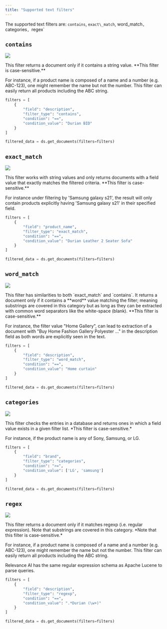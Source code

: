 ```yaml
---
title: "Supported text filters"
---
```


The supported text filters are: `contains`, `exact\_match`, word_match`, `categories`, `regex`

## `contains`

<Frame caption="Filtering documents containing 'Durian BID' in description using filter\_type `contains`.">
  <img src="/images/contains.png" />
</Frame>


This filter returns a document only if it contains a string value. \*\*This filter is case-sensitive.\*\*

For instance, if a product name is composed of a name and a number (e.g. ABC-123), one might remember the name but not the number. This filter can easily return all products including the ABC string. 

```python Python 
filters = [
    {
        "field": "description",
        "filter_type": "contains",
        "condition": "==",
        "condition_value": "Durian BID"
    }
]

filtered_data = ds.get_documents(filters=filters)
```

## `exact_match`

<Frame caption="Filtering documents with `Durian Leather 2 Seater Sofa` as the product\_name.">
  <img src="/images/exact-match.png" />
</Frame>

This filter works with string values and only returns documents with a field value that exactly matches the filtered criteria. \*\*This filter is case-sensitive.\*\*

For instance under filtering by 'Samsung galaxy s21', the result will only contain products explicitly having 'Samsung galaxy s21' in their specified field. 

```python Python 
filters = [
    {
        "field": "product_name",
        "filter_type": "exact_match",
        "condition": "==",
        "condition_value": "Durian Leather 2 Seater Sofa"
    }
]

filtered_data = ds.get_documents(filters=filters)
```

## `word_match`

<Frame caption="Filtering documents matching `Home curtain` in the description field.">
  <img src="/images/word-match.png" />
</Frame>

This filter has similarities to both \`exact\_match\` and \`contains\`. It returns a document only if it contains a \*\*word\*\* value matching the filter; meaning substrings are covered in this category but as long as they can be extracted with common word separators like the white-space (blank). \*\*This filter is case-sensitive.\*\*

For instance, the filter value "Home Gallery", can lead to extraction of a document with "Buy Home Fashion Gallery Polyester ..." in the description field as both words are explicitly seen in the text.

```python Python 
filters = [
    {
        "field": "description",
        "filter_type": "word_match",
        "condition": "==",
        "condition_value": "Home curtain"
    }
]

filtered_data = ds.get_documents(filters=filters)
```

## `categories`

<Frame caption="Filtering documents with `LG` or `Samsung` as the brand.">
  <img src="/images/category.png" />
</Frame>

This filter checks the entries in a database and returns ones in which a field value exists in a given filter list. \*This filter is case-sensitive.\*

For instance, if the product name is any of Sony, Samsung, or LG.

```python Python 
filters = [
    {
        "field": "brand",
        "filter_type": "categories",
        "condition": ">=",
        "condition_value": ['LG', 'samsung']
    }
]

filtered_data = ds.get_documents(filters=filters)
```

## `regex`

<Frame caption="Filtering documents containing `Durian (\\w+)` in description using filter\_type \`regexp\`.">
  <img src="/images/regex.png" />
</Frame>

This filter returns a document only if it matches regexp (i.e. regular expression). Note that substrings are covered in this category. \*Note that this filter is case-sensitive.\*

For instance, if a product name is composed of a name and a number (e.g. ABC-123), one might remember the name but not the number. This filter can easily return all products including the ABC string.

Relevance AI has the same regular expression schema as Apache Lucene to parse queries.

```python Python 
filters = [
    {
        "field": "description",
        "filter_type": "regexp",
        "condition": "==",
        "condition_value": ".*Durian (\w+)"
    }
]

filtered_data = ds.get_documents(filters=filters)
```